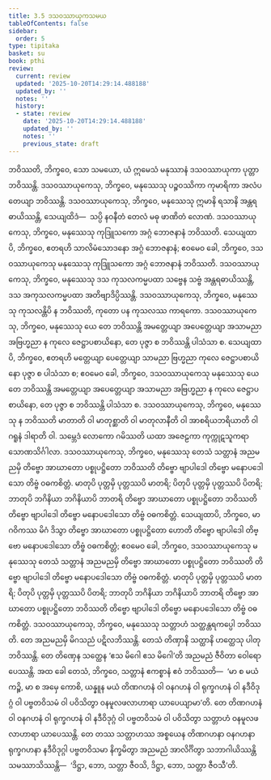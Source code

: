 ```yaml
---
title: 3.5 ဒသဝဿာယုကသမယ
tableOfContents: false
sidebar:
  order: 5
type: tipitaka
basket: su
book: pthi
review:
  current: review
  updated: '2025-10-20T14:29:14.488188'
  updated_by: ''
  notes: ''
  history:
  - state: review
    date: '2025-10-20T14:29:14.488188'
    updated_by: ''
    notes: ''
    previous_state: draft
---
```



<DynamicBreadcrumb />


<ReviewStatus review={frontmatter.review} showDetails={true} />

<HypothesisAnnotation frontmatter={frontmatter} />

<Division number="103" book="pthi" e="ch" v="8" p="59">

<Paragraph number="219" book="pthi">
ဘဝိဿတိ, ဘိက္ခဝေ, သော သမယော, ယံ ဣမေသံ မနုဿာနံ ဒသဝဿာယုကာ ပုတ္တာ ဘဝိဿန္တိ. ဒသဝဿာယုကေသု, ဘိက္ခဝေ, မနုဿေသု ပဉ္စဝဿိကာ ကုမာရိကာ အလံပတေယျာ ဘဝိဿန္တိ. ဒသဝဿာယုကေသု, ဘိက္ခဝေ, မနုဿေသု ဣမာနိ ရသာနိ အန္တရဓာယိဿန္တိ, သေယျထိဒံ—  သပ္ပိ နဝနီတံ တေလံ မဓု ဖာဏိတံ လောဏံ. ဒသဝဿာယုကေသု, ဘိက္ခဝေ, မနုဿေသု ကုဒြူသကော အဂ္ဂံ ဘောဇနာနံ ဘဝိဿတိ. သေယျထာပိ, ဘိက္ခဝေ, ဧတရဟိ သာလိမံသောဒနော အဂ္ဂံ ဘောဇနာနံ; ဧဝမေဝ ခေါ, ဘိက္ခဝေ, ဒသဝဿာယုကေသု မနုဿေသု ကုဒြူသကော အဂ္ဂံ ဘောဇနာနံ ဘဝိဿတိ.
</Paragraph>

<Paragraph number="220" book="pthi">
ဒသဝဿာယုကေသု, ဘိက္ခဝေ, မနုဿေသု ဒသ ကုသလကမ္မပထာ သဗ္ဗေန သဗ္ဗံ အန္တရဓာယိဿန္တိ, ဒသ အကုသလကမ္မပထာ အတိဗျာဒိပ္ပိဿန္တိ. ဒသဝဿာယုကေသု, ဘိက္ခဝေ, မနုဿေသု ကုသလန္တိပိ န ဘဝိဿတိ, ကုတော ပန ကုသလဿ ကာရကော. ဒသဝဿာယုကေသု, ဘိက္ခဝေ, မနုဿေသု ယေ တေ ဘဝိဿန္တိ အမတ္တေယျာ အပေတ္တေယျာ အသာမညာ အဗြဟ္မညာ န ကုလေ ဇေဋ္ဌာပစာယိနော, တေ ပုဇ္ဇာ စ ဘဝိဿန္တိ ပါသံသာ စ. သေယျထာပိ, ဘိက္ခဝေ, ဧတရဟိ မတ္တေယျာ ပေတ္တေယျာ သာမညာ ဗြဟ္မညာ ကုလေ ဇေဋ္ဌာပစာယိနော ပုဇ္ဇာ စ ပါသံသာ စ; ဧဝမေဝ ခေါ, ဘိက္ခဝေ, ဒသဝဿာယုကေသု မနုဿေသု ယေ တေ ဘဝိဿန္တိ အမတ္တေယျာ အပေတ္တေယျာ အသာမညာ အဗြဟ္မညာ န ကုလေ ဇေဋ္ဌာပစာယိနော, တေ ပုဇ္ဇာ စ ဘဝိဿန္တိ ပါသံသာ စ.
</Paragraph>

<Paragraph number="221" book="pthi">
ဒသဝဿာယုကေသု, ဘိက္ခဝေ, မနုဿေသု န ဘဝိဿတိ မာတာတိ ဝါ မာတုစ္ဆာတိ ဝါ မာတုလာနီတိ ဝါ အာစရိယဘရိယာတိ ဝါ ဂရူနံ ဒါရာတိ ဝါ. သမ္ဘေဒံ လောကော ဂမိဿတိ ယထာ အဇေဠကာ ကုက္ကုဋသူကရာ သောဏသိင်္ဂါလာ.
</Paragraph>

<Paragraph number="222" book="pthi">
ဒသဝဿာယုကေသု, ဘိက္ခဝေ, မနုဿေသု တေသံ သတ္တာနံ အညမညမှိ တိဗ္ဗော အာဃာတော ပစ္စုပဋ္ဌိတော ဘဝိဿတိ တိဗ္ဗော ဗျာပါဒေါ တိဗ္ဗော မနောပဒေါသော တိဗ္ဗံ ဝဓကစိတ္တံ. မာတုပိ ပုတ္တမှိ ပုတ္တဿပိ မာတရိ; ပိတုပိ ပုတ္တမှိ ပုတ္တဿပိ ပိတရိ; ဘာတုပိ ဘဂိနိယာ ဘဂိနိယာပိ ဘာတရိ တိဗ္ဗော အာဃာတော ပစ္စုပဋ္ဌိတော ဘဝိဿတိ တိဗ္ဗော ဗျာပါဒေါ တိဗ္ဗော မနောပဒေါသော တိဗ္ဗံ ဝဓကစိတ္တံ. သေယျထာပိ, ဘိက္ခဝေ, မာဂဝိကဿ မိဂံ ဒိသွာ တိဗ္ဗော အာဃာတော ပစ္စုပဋ္ဌိတော ဟောတိ တိဗ္ဗော ဗျာပါဒေါ တိဗ္ဗော မနောပဒေါသော တိဗ္ဗံ ဝဓကစိတ္တံ; ဧဝမေဝ ခေါ, ဘိက္ခဝေ, ဒသဝဿာယုကေသု မနုဿေသု တေသံ သတ္တာနံ အညမညမှိ တိဗ္ဗော အာဃာတော ပစ္စုပဋ္ဌိတော ဘဝိဿတိ တိဗ္ဗော ဗျာပါဒေါ တိဗ္ဗော မနောပဒေါသော တိဗ္ဗံ ဝဓကစိတ္တံ. မာတုပိ ပုတ္တမှိ ပုတ္တဿပိ မာတရိ; ပိတုပိ ပုတ္တမှိ ပုတ္တဿပိ ပိတရိ; ဘာတုပိ ဘဂိနိယာ ဘဂိနိယာပိ ဘာတရိ တိဗ္ဗော အာဃာတော ပစ္စုပဋ္ဌိတော ဘဝိဿတိ တိဗ္ဗော ဗျာပါဒေါ တိဗ္ဗော မနောပဒေါသော တိဗ္ဗံ ဝဓကစိတ္တံ.
</Paragraph>

</Division>
<Division number="104" book="pthi" e="ch" v="8" p="60">

<Paragraph number="223" book="pthi">
ဒသဝဿာယုကေသု, ဘိက္ခဝေ, မနုဿေသု သတ္တာဟံ သတ္ထန္တရကပ္ပေါ ဘဝိဿတိ. တေ အညမညမှိ မိဂသညံ ပဋိလဘိဿန္တိ. တေသံ တိဏှာနိ သတ္ထာနိ ဟတ္ထေသု ပါတုဘဝိဿန္တိ. တေ တိဏှေန သတ္ထေန ‘ဧသ မိဂေါ ဧသ မိဂေါ’တိ အညမညံ ဇီဝိတာ ဝေါရောပေဿန္တိ.
</Paragraph>

<Paragraph number="224" book="pthi">
အထ ခေါ တေသံ, ဘိက္ခဝေ, သတ္တာနံ ဧကစ္စာနံ ဧဝံ ဘဝိဿတိ—  ‘မာ စ မယံ ကဉ္စိ, မာ စ အမှေ ကောစိ, ယန္နူန မယံ တိဏဂဟနံ ဝါ ဝနဂဟနံ ဝါ ရုက္ခဂဟနံ ဝါ နဒီဝိဒုဂ္ဂံ ဝါ ပဗ္ဗတဝိသမံ ဝါ ပဝိသိတွာ ဝနမူလဖလာဟာရာ ယာပေယျာမာ’တိ. တေ တိဏဂဟနံ ဝါ ဝနဂဟနံ ဝါ ရုက္ခဂဟနံ ဝါ နဒီဝိဒုဂ္ဂံ ဝါ ပဗ္ဗတဝိသမံ ဝါ ပဝိသိတွာ သတ္တာဟံ ဝနမူလဖလာဟာရာ ယာပေဿန္တိ. တေ တဿ သတ္တာဟဿ အစ္စယေန တိဏဂဟနာ ဝနဂဟနာ ရုက္ခဂဟနာ နဒီဝိဒုဂ္ဂါ ပဗ္ဗတဝိသမာ နိက္ခမိတွာ အညမညံ အာလိင်္ဂိတွာ သဘာဂါယိဿန္တိ သမဿာသိဿန္တိ—  ‘ဒိဋ္ဌာ, ဘော, သတ္တာ ဇီဝသိ, ဒိဋ္ဌာ, ဘော, သတ္တာ ဇီဝသီ’တိ.
</Paragraph>
</Division>